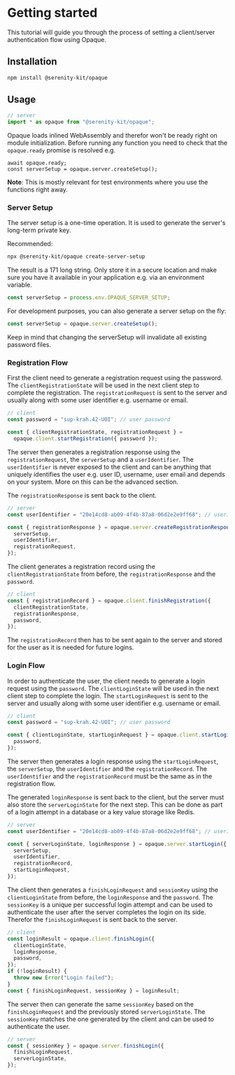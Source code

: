 # Getting started

This tutorial will guide you through the process of setting a client/server authentication flow using Opaque.

## Installation

```sh
npm install @serenity-kit/opaque
```

## Usage

```ts
// server
import * as opaque from "@serenity-kit/opaque";
```

Opaque loads inlined WebAssembly and therefor won't be ready right on module initialization. Before running any function you need to check that the `opaque.ready` promise is resolved e.g.

```tsx
await opaque.ready;
const serverSetup = opaque.server.createSetup();
```

**Note**: This is mostly relevant for test environments where you use the functions right away.

### Server Setup

The server setup is a one-time operation. It is used to generate the server's long-term private key.

Recommended:

```bash
npx @serenity-kit/opaque create-server-setup
```

The result is a 171 long string. Only store it in a secure location and make sure you have it available in your application e.g. via an environment variable.

```ts
const serverSetup = process.env.OPAQUE_SERVER_SETUP;
```

For development purposes, you can also generate a server setup on the fly:

```ts
const serverSetup = opaque.server.createSetup();
```

Keep in mind that changing the serverSetup will invalidate all existing password files.

### Registration Flow

First the client need to generate a registration request using the password. The `clientRegistrationState` will be used in the next client step to complete the registration. The `registrationRequest` is sent to the server and usually along with some user identifier e.g. username or email.

```ts
// client
const password = "sup-krah.42-UOI"; // user password

const { clientRegistrationState, registrationRequest } =
  opaque.client.startRegistration({ password });
```

The server then generates a registration response using the `registrationRequest`, the `serverSetup` and a `userIdentifier`. The `userIdentifier` is never exposed to the client and can be anything that uniquely identifies the user e.g. user ID, username, user email and depends on your system. More on this can be the advanced section.

The `registrationResponse` is sent back to the client.

```ts
// server
const userIdentifier = "20e14cd8-ab09-4f4b-87a8-06d2e2e9ff68"; // userId/email/username

const { registrationResponse } = opaque.server.createRegistrationResponse({
  serverSetup,
  userIdentifier,
  registrationRequest,
});
```

The client generates a registration record using the `clientRegistrationState` from before, the `registrationResponse` and the `password`.

```ts
// client
const { registrationRecord } = opaque.client.finishRegistration({
  clientRegistrationState,
  registrationResponse,
  password,
});
```

The `registrationRecord` then has to be sent again to the server and stored for the user as it is needed for future logins.

### Login Flow

In order to authenticate the user, the client needs to generate a login request using the `password`. The `clientLoginState` will be used in the next client step to complete the login. The `startLoginRequest` is sent to the server and usually along with some user identifier e.g. username or email.

```ts
// client
const password = "sup-krah.42-UOI"; // user password

const { clientLoginState, startLoginRequest } = opaque.client.startLogin({
  password,
});
```

The server then generates a login response using the `startLoginRequest`, the `serverSetup`, the `userIdentifier` and the `registrationRecord`. The `userIdentifier` and the `registrationRecord` must be the same as in the registration flow.

The generated `loginResponse` is sent back to the client, but the server must also store the `serverLoginState` for the next step. This can be done as part of a login attempt in a database or a key value storage like Redis.

```ts
// server
const userIdentifier = "20e14cd8-ab09-4f4b-87a8-06d2e2e9ff68"; // userId/email/username

const { serverLoginState, loginResponse } = opaque.server.startLogin({
  serverSetup,
  userIdentifier,
  registrationRecord,
  startLoginRequest,
});
```

The client then generates a `finishLoginRequest` and `sessionKey` using the `clientLoginState` from before, the `loginResponse` and the `password`. The `sessionKey` is a unique per successful login attempt and can be used to authenticate the user after the server completes the login on its side. Therefor the `finishLoginRequest` is sent back to the server.

```ts
// client
const loginResult = opaque.client.finishLogin({
  clientLoginState,
  loginResponse,
  password,
});
if (!loginResult) {
  throw new Error("Login failed");
}
const { finishLoginRequest, sessionKey } = loginResult;
```

The server then can generate the same `sessionKey` based on the `finishLoginRequest` and the previously stored `serverLoginState`. The `sessionKey` matches the one generated by the client and can be used to authenticate the user.

```ts
// server
const { sessionKey } = opaque.server.finishLogin({
  finishLoginRequest,
  serverLoginState,
});
```
